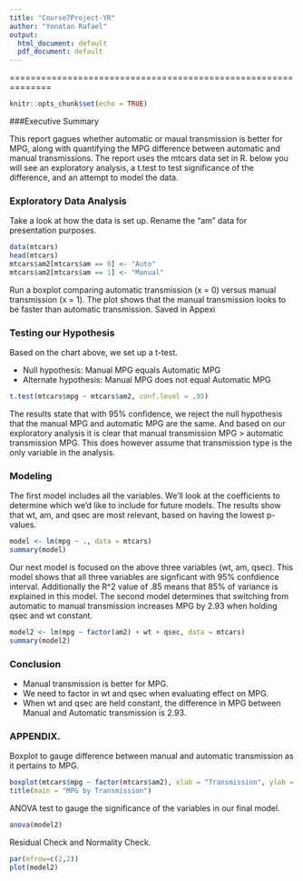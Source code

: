 ```yaml
---
title: "Course7Project-YR"
author: "Yonatan Rafael"
output:
  html_document: default
  pdf_document: default
---
```

==============================================================

```r
knitr::opts_chunk$set(echo = TRUE)
```

###Executive Summary

This report gagues whether automatic or maual transmission is better for MPG, along with quantifying the MPG difference between automatic and manual transmissions. The report uses the mtcars data set in R. below you will see an exploratory analysis, a t.test to test significance of the difference, and an attempt to model the data.


### Exploratory Data Analysis

Take a look at how the data is set up. Rename the "am" data for presentation purposes.
```r
data(mtcars)
head(mtcars)
mtcars$am2[mtcars$am == 0] <- "Auto"
mtcars$am2[mtcars$am == 1] <- "Manual"
```

Run a boxplot comparing automatic transmission (x = 0) versus manual transmission (x = 1). The plot shows that the manual transmission looks to be faster than automatic transmission. Saved in Appexi

### Testing our Hypothesis
Based on the chart above, we set up a t-test.

- Null hypothesis: Manual MPG equals Automatic MPG
- Alternate hypothesis: Manual MPG does not equal Automatic MPG
        
```r
t.test(mtcars$mpg ~ mtcars$am2, conf.level = .95)
```      

The results state that with 95% confidence, we reject the null hypothesis that the manual MPG and automatic MPG are the same. And based on our exploratory analysis it is clear that manual transmission MPG > automatic transmission MPG. This does however assume that transmission type is the only variable in the analysis.

### Modeling 
The first model includes all the variables. We'll look at the coefficients to determine which we'd like to include for future models. The results show that wt, am, and qsec are most relevant, based on having the lowest p-values.
```r
model <- lm(mpg ~ ., data = mtcars)
summary(model)
```     


Our next model is focused on the above three variables (wt, am, qsec). This model shows that all three variables are signficant with 95% confdience interval. Additionally the R^2 value of .85 means that 85% of variance is explained in this model. The second model determines that switching from automatic to manual transmission increases MPG by 2.93 when holding qsec and wt constant.


```r
model2 <- lm(mpg ~ factor(am2) + wt + qsec, data = mtcars)
summary(model2)
```   

### Conclusion

- Manual transmission is better for MPG.
- We need to factor in wt and qsec when evaluating effect on MPG.
- When wt and qsec are held constant, the difference in MPG between Manual and Automatic transmission is 2.93.

### APPENDIX.

Boxplot to gauge difference between manual and automatic transmission as it pertains to MPG.
```r
boxplot(mtcars$mpg ~ factor(mtcars$am2), xlab = "Transmission", ylab =  "Miles per Gallon")
title(main = "MPG by Transmission")
```

ANOVA test to gauge the significance of the variables in our final model.
```r
anova(model2)
```   

Residual Check and Normality Check.
```r
par(mfrow=c(2,2))
plot(model2)
```   




